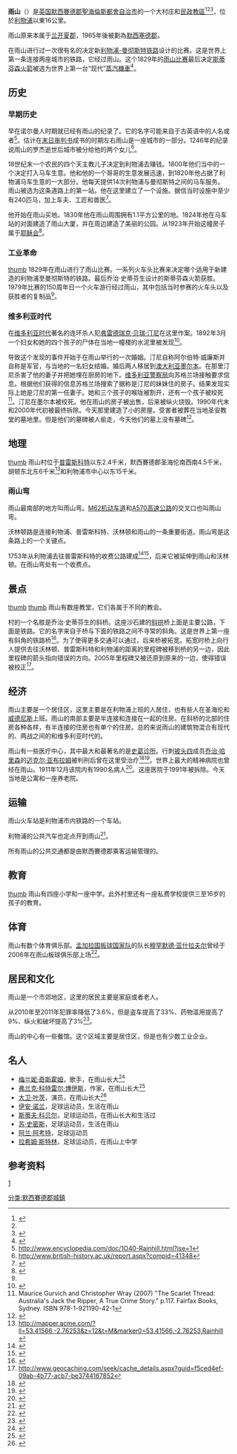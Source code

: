 {{Infobox UK place
| country                  = England
| type                     = 村莊
| coordinates              = {{coord|53.41566|-2.76253|display=inline,title}}
| official_name            = 雨山
| population               = 10,853
| population_ref           = （[[United_Kingdom_Census_2011|2011年]]）
| metropolitan_borough     = [[聖海倫斯都會自治市|聖海倫斯都會自治市]]
| civil_parish             = Rainhill
| metropolitan_county      = [[默西塞德郡|默西塞德郡]]
| region                   = 西北英格蘭
| constituency_westminster = [[南聖海倫斯和惠斯頓_(英國國會選區)|南聖海倫斯和惠斯頓]]
| post_town                = PRESCOT
| postcode_area            = L
| postcode_district        = L35
| dial_code                = 0151
| os_grid_reference        = SJ494912
| static_image_name        = St Bartholomew's Church, Rainhill.JPG
| static_image_caption     = 雨山的[[聖巴多羅買|聖巴多羅買]]教堂
| london_distance          = {{convert|173|mi|km|0|abbr=on}} [[Boxing_the_compass|SE]]
| website                  = [http://rainhillparish.org.uk http://rainhillparish.org.uk]
}}
'''雨山'''（{{lang-en|Rainhill}}）是[[英国|英国]][[默西賽德郡|默西賽德郡]][[聖海倫斯都會自治市|聖海倫斯都會自治市]]的一个大村庄和[[民政教區|民政教區]]<ref name="Conservation">{{Cite web|url=http://www.sthelens.gov.uk/item.do?parentID=100009&category=200023&itemid=511#Rainhill|publisher=sthelens.gov.uk|author=St Helens Metropolitan Borough Council|accessdate=2008-12-18|title=Conservation areas|authorlink=Metropolitan Borough of St Helens|archive-date=2007-06-10|archive-url=https://archive.is/20070610232730/http://www.sthelens.gov.uk/item.do?parentID=100009&category=200023&itemid=511#Rainhill|dead-url=yes}}</ref><ref name="Conservation"/><ref>{{cite web|url=http://councillors.sthelens.gov.uk/public/ward/viewward.htm?wid=11|publisher=councillors.sthelens.gov.uk|author=St Helens Metropolitan Borough Council|accessdate=2008-12-18|title=Rainhill|authorlink=Metropolitan Borough of St Helens|deadurl=yes|archiveurl=https://web.archive.org/web/20110724142448/http://councillors.sthelens.gov.uk/public/ward/viewward.htm?wid=11|archivedate=2011-07-24}}</ref>，位於[[利物浦|利物浦]]以東16公里。

雨山原来本属于[[兰开夏郡|兰开夏郡]]，1965年後被劃為[[默西塞德郡|默西塞德郡]]。

在雨山进行过一次很有名的决定新[[利物浦-曼彻斯特铁路|利物浦-曼彻斯特铁路]]设计的比赛。这是世界上第一条连接两座城市的铁路，它经过雨山。这个1829年的[[雨山比赛|雨山比赛]]最后决定[[斯蒂芬森火箭|斯蒂芬森火箭]]被选为世界上第一台“现代”[[蒸汽機車|蒸汽機車]]<ref name="Rainhill Trials">{{cite web |url=http://www.spartacus.schoolnet.co.uk/RArainhill.htm |title=Rainhill Trials |deadurl=yes |archiveurl=https://web.archive.org/web/20130103125924/http://www.spartacus.schoolnet.co.uk/RArainhill.htm |archivedate=2013-01-03 }}</ref>。

==历史==
===早期历史===
早在诺尔曼人时期就已经有雨山的纪录了。它的名字可能来自于古英语中的人名{{lang|en|Regna}}或者{{lang|en|Regan}}<ref>http://www.encyclopedia.com/doc/1O40-Rainhill.html?jse=1{{dead link|date=2018年5月 |bot=InternetArchiveBot |fix-attempted=yes }}</ref>。估计在[[末日审判书|末日审判书]]成书的时期左右雨山是一座城市的一部分。1246年的纪录说雨山的罗杰逝世后城市被分给他的两个女儿<ref>http://www.british-history.ac.uk/report.aspx?compid=41348</ref>。

18世纪末一个农民的四个天主教儿子决定到利物浦去赚钱。1800年他们当中的一个决定打入马车生意。他和他的一个哥哥的生意发展迅速，到1820年他占据了利物浦马车生意的一大部分。他每天提供14次利物浦与曼彻斯特之间的马车服务。雨山被选为这条道路上的第一站。他在这里建立了一个设施。据信当时设施中至少有240匹马，加上车夫、工匠和兽医<ref>{{cite web |url=http://www.sthelens.gov.uk/website/openfile.htm?id=3050 |title=存档副本 |accessdate=2011-03-26 |deadurl=yes |archiveurl=https://web.archive.org/web/20110724163634/http://www.sthelens.gov.uk/website/openfile.htm?id=3050 |archivedate=2011-07-24 }}</ref>。

他开始在雨山买地。1830年他在雨山周围拥有1.1平方公里的地。1824年他在马车站的对面建造了雨山大厦，并在周边建造了美丽的公园。从1923年开始这幢房子属于[[耶稣会|耶稣会]]<ref name="townships-rainhill-british-history.ac.uk">{{cite web |url=http://www.british-history.ac.uk/report.aspx?compid=41348 |title=Townships: Rainhill |publisher=British History Online }}</ref>。

===工业革命===
[[文件:Stephenson's_Rocket.jpg|thumb]]
1829年在雨山进行了雨山比赛。一系列火车头比赛来决定哪个适用于新建造的利物浦至曼彻斯特的铁路。最后乔治·史蒂芬生设计的斯蒂芬森火箭获胜。1979年比赛的150周年日一个火车游行经过雨山，其中包括当时参赛的火车头以及获胜者的复制品<ref name="Rainhill Trials"/>。

===维多利亚时代===
在[[维多利亚时代|维多利亚时代]]著名的连环杀人犯[[弗雷德瑞克·贝瑞·汀尼|弗雷德瑞克·贝瑞·汀尼]]在这里作案。1892年3月一个妇女和她的四个孩子的尸体在当地一幢楼的水泥里被发现<ref name=ADB>{{cite web |url=http://www.adb.online.anu.edu.au/biogs/A080288b.htm |title=Deeming, Frederick Bailey (1853 - 1892) |accessdate=2008-09-15 |author=Barry O. Jones  |work=Australian Dictionary of Biography, Volume 8 |publisher=[[Melbourne_University_Press|MUP]] |year=1981 |pages=268–269}}</ref>。

导致这个发现的事件开始于在雨山举行的一次婚姻。汀尼自称阿尔伯特·威廉斯并自称是军官，与当地的一名妇女结婚。婚后两人移居到[[澳大利亚|澳大利亚]][[墨尔本|墨尔本]]。在那里汀尼杀害了他的妻子并把她埋在厨房的地下。[[维多利亚警察局|维多利亚警察局]]向苏格兰场接触要求信息。根据他们获得的信息苏格兰场搜索了据称是汀尼的妹妹住的房子。结果发现实际上她是汀尼的第一任妻子。她和三个孩子的喉咙被割开，还有一个孩子被绞死<ref>Maurice Gurvich and Christopher Wray (2007) "The Scarlet Thread: Australia's Jack the Ripper, A True Crime Story." p.117. Fairfax Books, Sydney. ISBN 978-1-921190-42-1</ref>。汀尼在墨尔本被绞死。他在雨山的房子被出售，后来被纵火烧毁。1990年代末和2000年代初被最终拆除。今天那里建造了小的房屋。受害者被葬在当地圣安教堂的墓地里。但是他们的墓碑被人偷走，今天他们的墓上没有墓碑<ref>{{cite web |url=http://www.casebook.org/dissertations/dst-deeming.html |title=The Life and Crimes of Frederick Bailey Deeming |last=Godl |first=John |publisher=Casebook: Jack the Ripper }}</ref>。

==地理==
[[文件:Rainhill_Village.jpg|thumb]]
雨山村位于[[普雷斯科特|普雷斯科特]]以东2.4千米，默西賽德郡圣海伦南西南4.5千米，胡顿东北东6千米<ref>http://mapper.acme.com/?ll=53.41566,-2.76253&z=12&t=M&marker0=53.41566,-2.76253,Rainhill</ref>和利物浦市中心以东15千米。

===雨山弯===
雨山最南部的地方叫雨山弯。[[M62机动车道|M62机动车道]]和[[A570高速公路|A570高速公路]]的交叉口也叫雨山弯。

沃林顿路是连接利物浦、普雷斯科特、沃林顿和雨山的一条重要街道。雨山弯是这条路上的一个关键点。

1753年从利物浦去往普雷斯科特的收费公路建成<ref>{{cite web |url=http://www.mersey-gateway.org/server.php?show=ConNarrative.123&chapterId=822 |title=存档副本 |accessdate=2012-03-22 |deadurl=yes |archiveurl=https://web.archive.org/web/20071023212033/http://www.mersey-gateway.org/server.php?show=ConNarrative.123&chapterId=822 |archivedate=2007-10-23 }}</ref><ref>{{cite web |url=http://www.mersey-gateway.org/server.php?show=ConNarrative.123&chapterId=821 |title=存档副本 |accessdate=2013-03-23 |deadurl=yes |archiveurl=https://web.archive.org/web/20071023212223/http://www.mersey-gateway.org/server.php?show=ConNarrative.123&chapterId=821 |archivedate=2007-10-23 }}</ref>，后来它被延伸到雨山和沃林顿。在雨山弯处有一个收费点。

==景点==
[[文件:Rainhill_Bridge,_from_Bury's_Liverpool_and_Manchester_Railway,_1831_-_artfinder_3408.jpg|thumb]]
[[文件:Stephensonbridge1.jpg|thumb]]
雨山有数座教堂，它们各属于不同的教会。

村的一个名胜是乔治·史蒂芬生的斜桥。这座沙石建的[[斜拱|斜拱]]桥上面是主要公路，下面是铁路。它的名字来自于桥与下面的铁路之间不寻常的斜角。这是世界上第一座有斜角的铁路桥<ref>{{cite web |url=http://rainhillparish.org.uk/rhistory.htm |title=Railway History |publisher=Rainhill Parish Council |deadurl=yes |archiveurl=https://web.archive.org/web/20110825145228/http://rainhillparish.org.uk/rhistory.htm |archivedate=2011-08-25 }}</ref>。为了使得更多交通可以通过，后来桥被拓宽。拓宽时桥上向行人提供去往沃林顿、普雷斯科特和利物浦的距离的里程碑被移到桥的另一边，因此里程碑的箭头指向错误的方向。2005年里程碑又被还原到原来的一边，使得错误被校正<ref>http://www.geocaching.com/seek/cache_details.aspx?guid=f5ced4ef-09ab-4b77-acb7-be3744167852</ref>。

==经济==
雨山主要是一个居住区，这里主要是在利物浦上班的人居住，也有些人在圣海伦和[[威德尼斯|威德尼斯]]上班。雨山的南部主要是半连接和连接在一起的住房。在斜桥的北部的住房各种各样，有半连接的住房也有单个的住房。总的来说雨山的建筑物混合有现代的、两战之间的和维多利亚时代的。

雨山有一些医疗中心，其中最大和最著名的是[[史葛诊所|史葛诊所]]。行刺[[披头四|披头四]]成员[[乔治·哈里森|乔治·哈里森]]的[[迈克尔·亚布拉姆|迈克尔·亚布拉姆]]被判刑后曾在这里受治疗<ref>{{cite web |url=http://news.bbc.co.uk/1/hi/england/2096082.stm |title=Freed Beatle's attacker sorry |publisher=BBC News  | date=2002-07-05 | accessdate=2010-01-04}}</ref><ref>{{cite web |url=http://www.merseycare.nhs.uk/services/clinical/mfps/Scott_Clinic.asp |title=Scott Clinic - Medium Secure Unit |access-date=2013-03-23 |archive-url=https://web.archive.org/web/20090929105010/http://www.merseycare.nhs.uk/services/clinical/mfps/Scott_Clinic.asp |archive-date=2009-09-29 |dead-url=yes }}</ref>。世界上最大的精神病院也曾经在雨山。1911年12月该院内有1990名病人<ref name="Rainhill Asylum">{{cite web|url=http://www.institutions.org.uk/asylums/england/LAN/rainhill_asylum.htm|title=Rainhill Asylum entry on Institutions.org.uk|accessdate=2008-10-03|deadurl=yes|archiveurl=https://web.archive.org/web/20140413143358/http://www.institutions.org.uk/asylums/england/LAN/rainhill_asylum.htm|archivedate=2014-04-13}}</ref>。这座医院于1991年被拆除。今天当地是公寓和一座养老院。

==运输==
雨山火车站是利物浦市内铁路的一个车站。

利物浦的公共汽车也定点开到雨山<ref>{{Cite web |url=http://www.letstravelwise.org/files/829273380_(N)%20How%20to%20get%20to%20Royal%20Liverpool%20University%20Hospital.pdf |title=存档副本 |accessdate=2013-03-23 |archive-date=2011-10-04 |archive-url=https://web.archive.org/web/20111004202554/http://www.letstravelwise.org/files/829273380_(N)%20How%20to%20get%20to%20Royal%20Liverpool%20University%20Hospital.pdf |dead-url=yes }}</ref>。

所有雨山的公共交通都是由默西賽德郡乘客运输管理的。

==教育==
[[文件:Tower_College,_Rainhill.jpg|thumb]]
雨山有四座小学和一座中学。此外村里还有一座私费学校提供三至16岁的孩子的教育。

==体育==
雨山有数个体育俱乐部。[[孟加拉国板球国家队|孟加拉国板球国家队]]的队长[[穆罕默德·亚什拉夫尔|穆罕默德·亚什拉夫尔]]曾经于2006年在雨山板球俱乐部上场<ref>{{cite web |url=http://www.thisisst-helens.co.uk/st_helens/cricket/ |title=CRICKET: Mohammed Ashraful at Rainhill |publisher=St Helens Star |deadurl=yes |archiveurl=https://web.archive.org/web/20070817103412/http://www.thisisst-helens.co.uk/st_helens/cricket/ |archivedate=2007-08-17 }}</ref>。

==居民和文化==
雨山是一个市郊地区，这里的居民主要是家庭或者老人。

从2010年至2011年犯罪率降低了3.6%，但是盗车提高了33%、药物滥用提高了9%、纵火和破坏提高了3%<ref>{{cite web |url=http://safer.sthelens.gov.uk/site.do?id=952 |title=Safer Merseyside - Rainhill |deadurl=yes |archiveurl=https://web.archive.org/web/20110724142449/http://safer.sthelens.gov.uk/site.do?id=952 |archivedate=2011-07-24 }}</ref>。

雨山的中心有一些餐馆。这个区域主要是居住区，但是也有少数工业企业。

==名人==
*[[梅兰妮·奇斯霍姆|梅兰妮·奇斯霍姆]]，歌手，在雨山长大<ref>{{cite web |url=http://www.portalmelaniec.com/melaniec/faq/faq_english.php |title=存档副本 |accessdate=2009-10-27 |deadurl=yes |archiveurl=https://web.archive.org/web/20090220090700/http://www.portalmelaniec.com/melaniec/faq/faq_english.php |archivedate=2009-02-20 }}</ref>
*[[弗兰克·科特雷尔·博伊斯|弗兰克·科特雷尔·博伊斯]]，作家，在雨山长大<ref>{{cite web |url=http://www.booksforkeeps.co.uk/issues/170/28160 |title=存档副本 |accessdate=2009-10-27 |deadurl=yes |archiveurl=https://web.archive.org/web/20090321162954/http://www.booksforkeeps.co.uk/issues/170/28160 |archivedate=2009-03-21 }}</ref>
*[[大卫·叶茨|大卫·叶茨]]，演员，在雨山长大<ref name="DavidYatesEarlyLifeBAFTA">{{Cite news|url=http://www.sthelensstar.co.uk/news/8850608.Yates_enjoys_Harry_Potter_BAFTA_honour/ |title=St Helens-born David Yates enjoys Harry Potter BAFTA honour |work=St Helens Star |date=2011年2月13日|accessdate=2011年3月11日}}</ref>
*[[伊安·诺兰|伊安·诺兰]]，足球运动员，生活在雨山
*[[斯蒂夫·科贝尔|斯蒂夫·科贝尔]]，足球运动员，在雨山长大和生活过
*[[苏·史密斯|苏·史密斯]]，足球运动员，生活在雨山
*[[阿兰·阿考特|阿兰·阿考特]]，足球运动员
*[[拉希姆·斯特林|拉希姆·斯特林]]，足球运动员，在雨山上中学

==参考资料==
{{reflist}}
[https://web.archive.org/web/20141223092545/http://www.sunvillarentals.co.uk/]

[[分类:默西賽德郡城鎮|分类:默西賽德郡城鎮]]